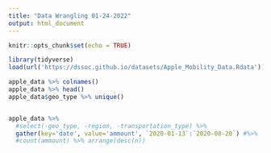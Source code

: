 ```yaml
---
title: "Data Wrangling 01-24-2022"
output: html_document
---
```


```r
knitr::opts_chunk$set(echo = TRUE)
```

```r
library(tidyverse)
load(url('https://dssoc.github.io/datasets/Apple_Mobility_Data.Rdata'))
```

```r
apple_data %>% colnames()
apple_data %>% head()
apple_data$geo_type %>% unique()


apple_data %>% 
  #select(-geo_type, -region, -transportation_type) %>% 
  gather(key='date', value='ammount', `2020-01-13`:`2020-08-20`) #%>% 
  #count(ammount) %>% arrange(desc(n))
```

